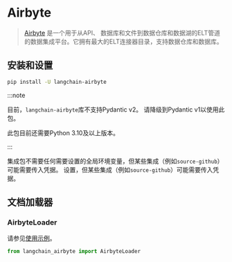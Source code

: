 # Airbyte

>[Airbyte](https://github.com/airbytehq/airbyte) 是一个用于从API、
> 数据库和文件到数据仓库和数据湖的ELT管道的数据集成平台。它拥有最大的ELT连接器目录，支持数据仓库和数据库。

## 安装和设置

```bash
pip install -U langchain-airbyte
```

:::note

目前，`langchain-airbyte`库不支持Pydantic v2。
请降级到Pydantic v1以使用此包。

此包目前还需要Python 3.10及以上版本。

:::

集成包不需要任何需要设置的全局环境变量，但某些集成（例如`source-github`）可能需要传入凭据。
设置，但某些集成（例如`source-github`）可能需要传入凭据。

## 文档加载器

### AirbyteLoader

请参见[使用示例](/docs/integrations/document_loaders/airbyte)。

```python
from langchain_airbyte import AirbyteLoader
```
